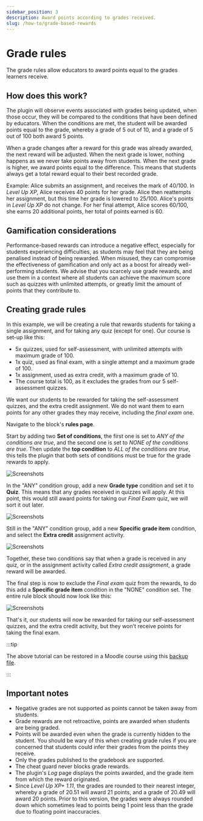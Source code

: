 ```yaml
---
sidebar_position: 3
description: Award points according to grades received.
slug: /how-to/grade-based-rewards
---
```


# Grade rules


<RequiresXpPlus />

The grade rules allow educators to award points equal to the grades learners receive.

## How does this work?

The plugin will observe events associated with grades being updated, when those occur, they will be compared to the conditions that have been defined by educators. When the conditions are met, the student will be awarded points equal to the grade, whereby a grade of 5 out of 10, and a grade of 5 out of 100 both award 5 points.

When a grade changes after a reward for this grade was already awarded, the next reward will be adjusted. When the next grade is lower, nothing happens as we never take points away from students. When the next grade is higher, we award points equal to the difference. This means that students always get a total reward equal to their best recorded grade.

Example: Alice submits an assignment, and receives the mark of 40/100. In _Level Up XP_, Alice receives 40 points for her grade. Alice then reattempts her assignment, but this time her grade is lowered to 25/100. Alice's points in _Level Up XP_ do not change. For her final attempt, Alice scores 60/100, she earns 20 additional points, her total of points earned is 60.

## Gamification considerations

Performance-based rewards can introduce a negative effect, especially for students experiencing difficulties, as students may feel that they are being penalised instead of being rewarded. When misused, they can compromise the effectiveness of gamification and only act as a boost for already well-performing students. We advise that you scarcely use grade rewards, and use them in a context where all students can achieve the maximum score such as quizzes with unlimited attempts, or greatly limit the amount of points that they contribute to.

## Creating grade rules

In this example, we will be creating a rule that rewards students for taking a single assignment, and for taking any quiz (except for one). Our course is set-up like this:

- 5x quizzes, used for self-assessment, with unlimited attempts with maximum grade of 100.
- 1x quiz, used as final exam, with a single attempt and a maximum grade of 100.
- 1x assignment, used as extra credit, with a maximum grade of 10.
- The course total is 100, as it excludes the grades from our 5 self-assessment quizzes.

We want our students to be rewarded for taking the self-assessment quizzes, and the extra credit assignment. We do not want them to earn points for any other grades they may receive, including the _final exam_ one.

Navigate to the block's **rules page**.


<XpRulesPageLocation />

Start by adding two **Set of conditions**, the first one is set to _ANY of the conditions are true_, and the second one is set to _NONE of the conditions are true_. Then update the **top condition** to _ALL of the conditions are true_, this tells the plugin that both sets of conditions must be true for the grade rewards to apply.

![Screenshots](rule-grades-empty-conditions.png)

In the "ANY" condition group, add a new **Grade type** condition and set it to **Quiz**. This means that any grades received in quizzes will apply. At this point, this would still award points for taking our _Final Exam_ quiz, we will sort it out later.

![Screenshots](rule-grades-quiz.png)

Still in the "ANY" condition group, add a new **Specific grade item** condition, and select the **Extra credit** assignment activity.

![Screenshots](rule-grades-extra-credit.png)

Together, these two conditions say that when a grade is received in any quiz, or in the assignment activity called _Extra credit assignment_, a grade reward will be awarded.

The final step is now to exclude the _Final exam_ quiz from the rewards, to do this add a **Specific grade item** condition in the "NONE" condition set. The entire rule block should now look like this:

![Screenshots](rule-grades-all.png)

That's it, our students will now be rewarded for taking our self-assessment quizzes, and the extra credit activity, but they won't receive points for taking the final exam.

:::tip

The above tutorial can be restored in a Moodle course using this [backup file](./backup-grades-demo.mbz).

:::

## Important notes

- Negative grades are not supported as points cannot be taken away from students.
- Grade rewards are not retroactive, points are awarded when students are being graded.
- Points will be awarded even when the grade is currently hidden to the student. You should be wary of this when creating grade rules if you are concerned that students could infer their grades from the points they receive.
- Only the grades published to the gradebook are supported.
- The cheat guard never blocks grade rewards.
- The plugin's _Log_ page displays the points awarded, and the grade item from which the reward originated.
- Since _Level Up XP+ 1.11_, the grades are rounded to their nearest integer, whereby a grade of 20.51 will award 21 points, and a grade of 20.49 will award 20 points. Prior to this version, the grades were always rounded down which sometimes lead to points being 1 point less than the grade due to floating point inaccuracies.
